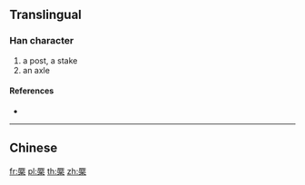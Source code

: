 ==Translingual==

===Han character===
{{Han char|rn=75|rad=木|as=12|sn=16|four=|canj=MOD,XMOD}}

# a post, a stake
# an axle

====References====
* {{Han ref|kx=0554.040|dkj=15557|dj=0942.160|hdz=21290.030|uh=6A5C|ud=27228}}

----

==Chinese==
{{zh-see|橛|v}}

[[fr:橜]]
[[pl:橜]]
[[th:橜]]
[[zh:橜]]